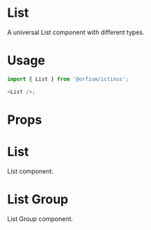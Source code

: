 

<Meta title="Design System/List" component={List} />

# List

A universal List component with different types.

# Usage

```js
import { List } from '@orfium/ictinus';

<List />;
```

# Props

<Props of={List} />

# List

List component.

<Preview>
  <Story name="List">
    <ListShowcase
      itemsCount={number('itemsCount', 650)}
      rowSize={select('rowSize', ['small', 'normal'], 'normal')}
      width={number('width', 650)}
      height={number('height', 650)}
      isVirtualized={boolean('isVirtualized', false)}
    />
  </Story>
</Preview>

# List Group 

List Group component.

<Preview>
  <Story name="List Group">
    <List
      data={[
        {
          value: 'group1',
          label: 'Group 1',
          options: [
            { value: '1', label: 'Option 1' },
            { value: '2', label: 'Option 2' },
          ],
        },
        {
          value: 'group2',
          label: 'Group 2',
          options: [
            { value: '3', label: 'Option 3' },
          ],
        },
        { value: '4', label: 'Option 4' },
      ]}
      rowSize={select('rowSize', ['small', 'normal'], 'normal')}
      isVirtualized={boolean('isVirtualized', false)}
    />
  </Story>
</Preview>
